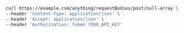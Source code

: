 ```bash showLineNumbers copy filename="Request Body Post Null Array usage example"
curl https://example.com/anything/requestBodies/post/null-array \
--header 'Content-Type: application/json' \
--header 'Accept: application/json' \
--header 'Authorization: Token YOUR_API_KEY'
```
